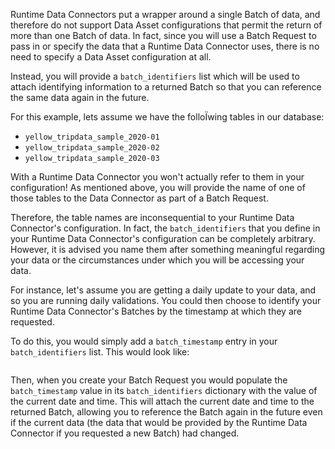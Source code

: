 Runtime Data Connectors put a wrapper around a single Batch of data, and therefore do not support Data Asset configurations that permit the return of more than one Batch of data.  In fact, since you will use a Batch Request to pass in or specify the data that a Runtime Data Connector uses, there is no need to specify a Data Asset configuration at all.

Instead, you will provide a `batch_identifiers` list which will be used to attach identifying information to a returned Batch so that you can reference the same data again in the future.

For this example, lets assume we have the folloÏwing tables in our database:
- `yellow_tripdata_sample_2020-01`
- `yellow_tripdata_sample_2020-02`
- `yellow_tripdata_sample_2020-03`

With a Runtime Data Connector you won't actually refer to them in your configuration!  As mentioned above, you will provide the name of one of those tables to the Data Connector as part of a Batch Request.

Therefore, the table names are inconsequential to your Runtime Data Connector's configuration.  In fact, the `batch_identifiers` that you define in your Runtime Data Connector's configuration can be completely arbitrary. However, it is advised you name them after something meaningful regarding your data or the circumstances under which you will be accessing your data.

For instance, let's assume you are getting a daily update to your data, and so you are running daily validations.  You could then choose to identify your Runtime Data Connector's Batches by the timestamp at which they are requested.

To do this, you would simply add a `batch_timestamp` entry in your `batch_identifiers` list.  This would look like:

```python name="version-0.18 runtime sql data asset define batch_identifiers"
```

Then, when you create your Batch Request you would populate the `batch_timestamp` value in its `batch_identifiers` dictionary with the value of the current date and time.  This will attach the current date and time to the returned Batch, allowing you to reference the Batch again in the future even if the current data (the data that would be provided by the Runtime Data Connector if you requested a new Batch) had changed.